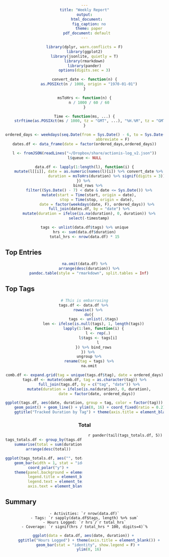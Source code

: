 ```yaml
---
title: "Weekly Report"
output:
  html_document:
    fig_caption: no
    theme: paper
  pdf_document: default
---
```


<style type="text/css">
h2 {
    text-align: left;
}

body {
    text-align: center;
}

.columnize {
    column-count: 2;
    -moz-column-count: 2;
    -webkit-column-count: 2;
}

.columnize img {
    width: 75%;
    height: auto;
}

.summary {
    text-align: left;
}

.graph {
    text-align: center;
}
</style>


```r
library(dplyr, warn.conflicts = F)
library(ggplot2)
library(jsonlite, quietly = T)
library(rmarkdown)
library(pander)
options(digits.sec = 3)

convert_date <- function(n) {
    as.POSIXct(n / 1000, origin = "1970-01-01")
}

msToHrs <- function(n) {
    n / 1000 / 60 / 60
}

Time <- function(ms, ...) {
    strftime(as.POSIXct(ms / 1000, tz = "GMT", ...), "%H.%M", tz = "GMT")
}

ordered_days <- weekdays(seq.Date(from = Sys.Date() - 6, to = Sys.Date(), by = 1), 
                         abbreviate = F)
dates.df <- data_frame(date = factor(ordered_days,ordered_days))

l <- fromJSON(readLines("~/Dropbox/share/actionis-log_v2.json"))
l$queue <- NULL

data.df <- lapply(1:length(l), function(i) {
    mutate(l[[i]], date = as.numeric(names(l)[i]) %>% convert_date %>% as.Date(., tz = ""),
                   duration = msToHrs(duration) %>% signif(digits = 3))
}) %>% 
    bind_rows %>% 
    filter((Sys.Date() - 7) < date & date <= Sys.Date()) %>%
    mutate(start = Time(start, origin = date),
           stop = Time(stop, origin = date),
           date = factor(weekdays(date, F), ordered_days)) %>%
    full_join(dates.df, by = "date") %>%
    mutate(duration = ifelse(is.na(duration), 0, duration)) %>%
    select(-timestamp)

tags <- unlist(data.df$tags) %>% unique
hrs <- sum(data.df$duration)
total_hrs <- nrow(data.df) * 15
```

## Top Entries

```r
na.omit(data.df) %>%
    arrange(desc(duration)) %>%
    pandoc.table(style = "rmarkdown", split.tables = Inf)
```

## Top Tags

```r
# This is embarrasing
tags.df <- data.df %>% 
    rowwise() %>% 
    do({
        tags <- unlist(.$tags)
        len <- ifelse(is.null(tags), 1, length(tags))
        lapply(1:len, function(i) {
            l <- rep(.)
            l$tags <- tags[i]
            l
        }) %>% bind_rows
    }) %>% 
    ungroup %>%
    rename(tag = tags) %>%
    na.omit

comb.df <- expand.grid(tag = unique(tags.df$tag), date = ordered_days)
tags.df <- mutate(comb.df, tag = as.character(tag)) %>%
    full_join(tags.df, by = c("tag", "date")) %>%
    mutate(duration = ifelse(is.na(duration), 0, duration),
           date = factor(date, ordered_days))

ggplot(tags.df, aes(date, duration, group = tag, color = factor(tag))) +
    geom_point() + geom_line() + ylim(0, 16) + coord_fixed(ratio = 0.2) +
    ggtitle("Tracked Duration by Tag") + theme(axis.title = element_blank())
```

### Total

<div class="columnize">
```r
tags_totals.df <- group_by(tags.df, tag) %>%
    summarise(total = sum(duration)) %>%
    arrange(desc(total))

ggplot(tags_totals.df, aes("", total, fill = tag)) + 
    geom_bar(width = 1, stat = "identity") + 
    coord_polar("y") +
    theme(panel.background = element_rect(fill = "transparent", color = NA),
          legend.title = element_blank(), 
          legend.text = element_text(size = 20), axis.title = element_blank(),
          axis.text = element_blank(), axis.ticks = element_blank())
```

`r pander(tail(tags_totals.df, 5))`
</div>

## Summary { .summary }

    - Activities: `r nrow(data.df)`
    - Tags: `r sapply(data.df$tags, length) %>% sum`
    - Hours Logged: `r hrs`/`r total_hrs`
    - Coverage: `r signif(hrs / total_hrs * 100, digits=4)`%

<div class="graph">
```r
ggplot(data = data.df, aes(date, duration)) + 
    ggtitle("Hours Logged") + theme(axis.title = element_blank()) +
    geom_bar(stat = "identity", show.legend = F) + 
    ylim(0, 16)
```
</div>
